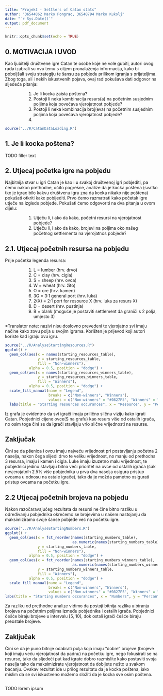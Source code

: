 ```yaml
---
title: "Projekt - Settlers of Catan stats"
author: "36544062 Marko Pongrac, 36540794 Marko Kukolj"
date: "`r Sys.Date()`"
output: pdf_document
---
```


```r
knitr::opts_chunk$set(echo = TRUE)
```

## 0. MOTIVACIJA I UVOD

<p>Kao ljubitelji društvene igre Catan te osobe koje ne vole gubiti, autori ovog rada izabrali su ovu temu s ciljem pronalaženja informacija, kako bi poboljšali svoju strategiju te šansu za pobjedu prilikom igranja s prijateljima. Zbog toga, ali i nekih iskustvenih pojava, ovaj rad pokušava dati odgovor na sljedeća pitanja:</p>
<ol start="1" style="margin-left: 5em;">
  <li>Je li kocka zaista poštena?</li>
  <li>Postoji li neka kombinacija resurs(a) na početnim susjednim poljima koja povećava vjerojatnost pobjede?</li>
  <li>Postoji li neka kombinacija broj(eva) na početnim susjednim poljima koja povećava vjerojatnost pobjede?</li>
  <li></li>
</ol>

```r
source("../R/CatanDataLoading.R")
```


\newpage
## 1. Je li kocka poštena?

TODO filler text

\newpage
## 2. Utjecaj početka igre na pobjedu

<p>
Najbitnija stvar u igri Catan je kao i u svakoj društvenoj igri pobjediti, pa ćemo nakon prethodne, očito pogrešne, analize da je kocka poštena (svatko tko je igrao bilo kakvu društvenu igru zna da kocka nikako nije poštena) pokušati otkriti kako pobijediti. Prvo ćemo razmatrati kako početak igre utječe na izglede pobjede. Pokušati ćemo odgovoriti na dva pitanja u ovom dijelu:
</p>
<ol start="1" style="margin-left: 5em;">
  <li>
  Utječu li, i ako da kako, početni resursi na vjerojatnost pobjede?
  </li>
  <li>
  Utječu li, i ako da kako, brojevi na poljima oko našeg početnog settlementa na vjerojatnos pobjede?
  </li>
</ol>

## 2.1. Utjecaj početnih resursa na pobjedu

<p>
Prije početka legenda resursa:
</p>
<ol start="1" style="margin-left: 5em;">
<li>
L = lumber (hrv. drvo)
</li>
<li>
C = clay (hrv. cigla)
</li>
<li>
S = sheep (hrv. ovca)
</li>
<li>
W = wheat (hrv. žito)
</li>
<li>
O = ore (hrv. kamen)
</li>
<li>
3G = 3:1 general port (hrv. luka)
</li>
<li>
2(X) = 2:1 port for resource X (hrv. luka za resurs X)
</li>
<li>
D = desert (hrv. pustinja)
</li>
<li>
B = blank (moguće je postaviti settlement da graniči s 2 polja, umjesto 3)
</li>
</ol>
<p>
*Translator note: nazivi nisu doslovno prevedeni te vjerojatno svi imaju načine kako zovu polja u svojim igrama. Korišten je prijevod koji autori koriste kad igraju ovu igru.
</p>

```r
source("../R/AnalyseStartingResources.R")
ggplot() +
  geom_col(aes(x = names(starting_resources_table),
               y = starting_resources_table,
               fill = "Non-winners"),
           alpha = 0.5, position = "dodge") +
  geom_col(aes(x = names(starting_resources_winners_table),
               y = starting_resources_winners_table,
               fill = "Winners"),
           alpha = 0.5, position = "dodge") +
  scale_fill_manual(name = "Legend",
                    breaks = c("Non-winners", "Winners"),
                    values = c("Non-winners" = "#0827F5", "Winners" = "#AB2328")) +
  labs(title = "Starting resources occurances", x = "Resource", y = "Percantage")
```

<p>
Iz grafa je evidentno da svi igrači imaju prilično sličnu viziju kako igrati Catan. Pobjednici cijene ovce(S na grafu) kao resurs više od ostalih igrača, no osim toga čini se da igrači stavljaju vrlo slične vrijednosti na resurse.
</p>
<h2>
Zaključak
</h2>
<p>
Čini se da pšenica i ovcu imaju najveću vrijednost pri postavljanju početna 2 naselja, nakon čega slijedi drvo te veliku vrijednost, no manju od prethodna 3 resursa, imaju i kamen i cigla. Luke imaju izuzetno malu vrijednost, te pobjednici jedino stavljaju bitno veći prioritet na ovce od ostalih igrača (čak nevjerojatnih 2.5% više pobjednika u prva dva naselja osigura pristup ovcama u odnosu na ostale igrače), tako da je možda pametno osigurati pristup ovcama na početku igre.
</p>

\newpage
## 2.2 Utjecaj početnih brojeva na pobjedu

<p>
Nakon razočaravajućeg rezultata da resursi ne čine bitno razliku u određivanju pobjednika okrećemo se brojevima u našem nastojanju da maksimiziramo svoje šanse pobjede već na početku igre.
</p>

```r
source("../R/AnalyseStartingNumbers.R")
ggplot() +
  geom_col(aes(x = fct_reorder(names(starting_numbers_table),
                               as.numeric(names(starting_numbers_table))),
               y = starting_numbers_table,
               fill = "Non-winners"),
           alpha = 0.5, position = "dodge") +
  geom_col(aes(x = fct_reorder(names(starting_numbers_winners_table),
                               as.numeric(names(starting_numbers_winners_table))),
               y = starting_numbers_winners_table,
               fill = "Winners"),
           alpha = 0.5, position = "dodge") +
  scale_fill_manual(name = "Legend",
                    breaks = c("Non-winners", "Winners"),
                    values = c("Non-winners" = "#0827F5", "Winners" = "#AB2328")) +
labs(title = "Starting numbers occurances", x = "Numbers", y = "Percantage")
```

<p>
Za razliku od prethodne analize vidimo da postoji bitnija razlika u biranju brojeva na početnim poljima između pobjednika i ostalih igrača. Pobjednici češće biraju brojeve u intervalu [5, 10], dok ostali igrači češće biraju preostale brojeve.
</p>

<h2>
Zaključak
</h2>
<p>
Čini se da je puno bitnije odabrati polja koja imaju "dobre" brojeve (brojeve koji imaju veću vjerojatnost da padnu) na početku igre, nego fokusirati se na resurse, tako da sljedeći put kad igrate dobro razmislite kako postaviti svoja naselja tako da maksimizirate vjerojatnost da dobijete nešto u svakom bacanju. Ovakav rezultat ide u prilog rezultatu da je kocka poštena, iako mislim da se svi iskustveno možemo složiti da je kocka sve osim poštena.
</p>

\newpage
----------------------------------------------
TODO lorem ipsum 

